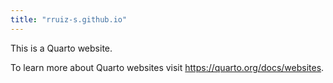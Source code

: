 ```yaml
---
title: "rruiz-s.github.io"
---
```


This is a Quarto website.

To learn more about Quarto websites visit <https://quarto.org/docs/websites>.
